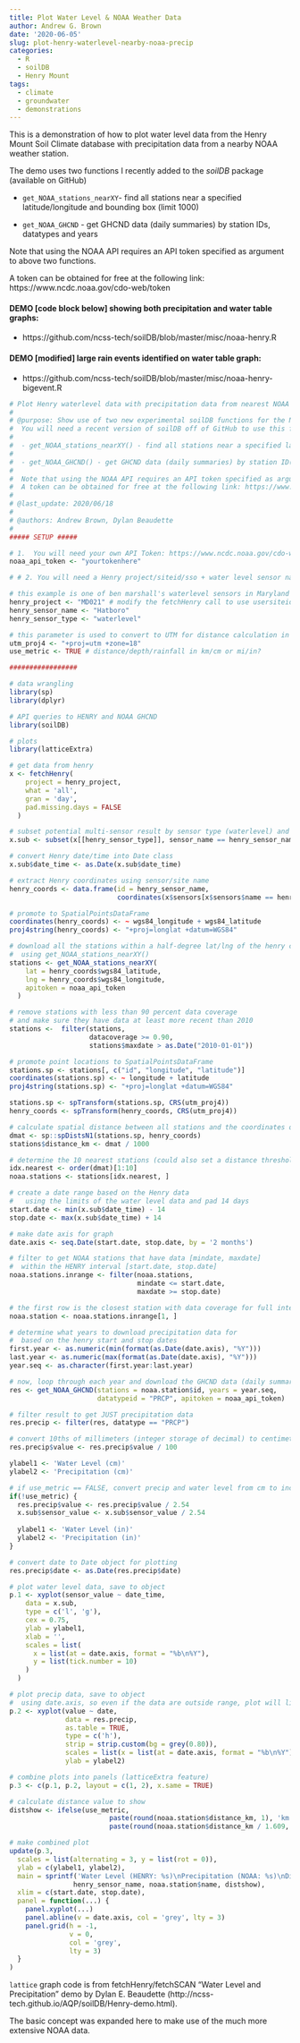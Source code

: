 ```yaml
---
title: Plot Water Level & NOAA Weather Data
author: Andrew G. Brown
date: '2020-06-05'
slug: plot-henry-waterlevel-nearby-noaa-precip
categories:
  - R
  - soilDB
  - Henry Mount
tags:
  - climate
  - groundwater
  - demonstrations
---
```


This is a demonstration of how to plot water level data from the Henry Mount Soil Climate database with precipitation data from a nearby NOAA weather station.

The demo uses two functions I recently added to the _soilDB_ package (available on GitHub)

 - `get_NOAA_stations_nearXY`- find all stations near a specified latitude/longitude and bounding box (limit 1000)

 - `get_NOAA_GHCND` - get GHCND data (daily summaries) by station IDs, datatypes and years

Note that using the NOAA API requires an API token specified as argument to above two functions. 

A token can be obtained for free at the following link: https://www.ncdc.noaa.gov/cdo-web/token

#### DEMO [code block below] showing both precipitation and water table graphs:
 - https://github.com/ncss-tech/soilDB/blob/master/misc/noaa-henry.R

#### DEMO [modified] large rain events identified on water table graph:
 - https://github.com/ncss-tech/soilDB/blob/master/misc/noaa-henry-bigevent.R

```r
# Plot Henry waterlevel data with precipitation data from nearest NOAA weather station
#
# @purpose: Show use of two new experimental soilDB functions for the NOAA API. 
#  You will need a recent version of soilDB off of GitHub to use this functionality.
#
#  - get_NOAA_stations_nearXY() - find all stations near a specified lat/lng and bounding box (limit 1000)
#
#  - get_NOAA_GHCND() - get GHCND data (daily summaries) by station ID(s), years(s) and datatypeid(s)
#
#  Note that using the NOAA API requires an API token specified as argument to above two functions.
#  A token can be obtained for free at the following link: https://www.ncdc.noaa.gov/cdo-web/token
#
# @last_update: 2020/06/18
#
# @authors: Andrew Brown, Dylan Beaudette
#
##### SETUP #####

# 1.  You will need your own API Token: https://www.ncdc.noaa.gov/cdo-web/token
noaa_api_token <- "yourtokenhere"

# # 2. You will need a Henry project/siteid/sso + water level sensor name + type

# this example is one of ben marshall's waterlevel sensors in Maryland
henry_project <- "MD021" # modify the fetchHenry call to use usersiteid, sso, etc.
henry_sensor_name <- "Hatboro"
henry_sensor_type <- "waterlevel"

# this parameter is used to convert to UTM for distance calculation in meters
utm_proj4 <- "+proj=utm +zone=18" 
use_metric <- TRUE # distance/depth/rainfall in km/cm or mi/in?

#################

# data wrangling
library(sp)
library(dplyr)

# API queries to HENRY and NOAA GHCND
library(soilDB)

# plots
library(latticeExtra)

# get data from henry 
x <- fetchHenry(
    project = henry_project, 
    what = 'all',
    gran = 'day',
    pad.missing.days = FALSE
  )

# subset potential multi-sensor result by sensor type (waterlevel) and sensor name
x.sub <- subset(x[[henry_sensor_type]], sensor_name == henry_sensor_name)

# convert Henry date/time into Date class
x.sub$date_time <- as.Date(x.sub$date_time)

# extract Henry coordinates using sensor/site name 
henry_coords <- data.frame(id = henry_sensor_name, 
                           coordinates(x$sensors[x$sensors$name == henry_sensor_name, ]))

# promote to SpatialPointsDataFrame
coordinates(henry_coords) <- ~ wgs84_longitude + wgs84_latitude
proj4string(henry_coords) <- "+proj=longlat +datum=WGS84"

# download all the stations within a half-degree lat/lng of the henry coordinates
#  using get_NOAA_stations_nearXY()
stations <- get_NOAA_stations_nearXY(
    lat = henry_coords$wgs84_latitude,
    lng = henry_coords$wgs84_longitude,
    apitoken = noaa_api_token
  )

# remove stations with less than 90 percent data coverage
# and make sure they have data at least more recent than 2010
stations <-  filter(stations,
                    datacoverage >= 0.90,
                    stations$maxdate > as.Date("2010-01-01"))

# promote point locations to SpatialPointsDataFrame
stations.sp <- stations[, c("id", "longitude", "latitude")]
coordinates(stations.sp) <- ~ longitude + latitude
proj4string(stations.sp) <- "+proj=longlat +datum=WGS84"

stations.sp <- spTransform(stations.sp, CRS(utm_proj4))
henry_coords <- spTransform(henry_coords, CRS(utm_proj4))

# calculate spatial distance between all stations and the coordinates of Henry site
dmat <- sp::spDistsN1(stations.sp, henry_coords)
stations$distance_km <- dmat / 1000

# determine the 10 nearest stations (could also set a distance threshold -- in degrees)
idx.nearest <- order(dmat)[1:10]
noaa.stations <- stations[idx.nearest, ]

# create a date range based on the Henry data
#   using the limits of the water level data and pad 14 days
start.date <- min(x.sub$date_time) - 14
stop.date <- max(x.sub$date_time) + 14

# make date axis for graph
date.axis <- seq.Date(start.date, stop.date, by = '2 months')

# filter to get NOAA stations that have data [mindate, maxdate]
#  within the HENRY interval [start.date, stop.date]
noaa.stations.inrange <- filter(noaa.stations, 
                                mindate <= start.date, 
                                maxdate >= stop.date)

# the first row is the closest station with data coverage for full interval of Henry data
noaa.station <- noaa.stations.inrange[1, ]

# determine what years to download precipitation data for
#  based on the henry start and stop dates
first.year <- as.numeric(min(format(as.Date(date.axis), "%Y")))
last.year <- as.numeric(max(format(as.Date(date.axis), "%Y")))
year.seq <- as.character(first.year:last.year)

# now, loop through each year and download the GHCND data (daily summaries)
res <- get_NOAA_GHCND(stations = noaa.station$id, years = year.seq, 
                      datatypeid = "PRCP", apitoken = noaa_api_token)

# filter result to get JUST precipitation data
res.precip <- filter(res, datatype == "PRCP")

# convert 10ths of millimeters (integer storage of decimal) to centimeters
res.precip$value <- res.precip$value / 100

ylabel1 <- 'Water Level (cm)'
ylabel2 <- 'Precipitation (cm)'

# if use_metric == FALSE, convert precip and water level from cm to inches
if(!use_metric) {
  res.precip$value <- res.precip$value / 2.54
  x.sub$sensor_value <- x.sub$sensor_value / 2.54
  
  ylabel1 <- 'Water Level (in)'
  ylabel2 <- 'Precipitation (in)'
}

# convert date to Date object for plotting
res.precip$date <- as.Date(res.precip$date)

# plot water level data, save to object
p.1 <- xyplot(sensor_value ~ date_time,
    data = x.sub,
    type = c('l', 'g'),
    cex = 0.75,
    ylab = ylabel1,
    xlab = '',
    scales = list(
      x = list(at = date.axis, format = "%b\n%Y"),
      y = list(tick.number = 10)
    )
  )

# plot precip data, save to object
#  using date.axis, so even if the data are outside range, plot will line up
p.2 <- xyplot(value ~ date,
              data = res.precip,
              as.table = TRUE,
              type = c('h'),
              strip = strip.custom(bg = grey(0.80)),
              scales = list(x = list(at = date.axis, format = "%b\n%Y")),
              ylab = ylabel2)

# combine plots into panels (latticeExtra feature)
p.3 <- c(p.1, p.2, layout = c(1, 2), x.same = TRUE)

# calculate distance value to show
distshow <- ifelse(use_metric, 
                         paste(round(noaa.station$distance_km, 1), 'km'),
                         paste(round(noaa.station$distance_km / 1.609, 1), 'mi'))

# make combined plot
update(p.3,
  scales = list(alternating = 3, y = list(rot = 0)),
  ylab = c(ylabel1, ylabel2),
  main = sprintf('Water Level (HENRY: %s)\nPrecipitation (NOAA: %s)\nDistance: %s',
                henry_sensor_name, noaa.station$name, distshow),
  xlim = c(start.date, stop.date),
  panel = function(...) {
    panel.xyplot(...)
    panel.abline(v = date.axis, col = 'grey', lty = 3)
    panel.grid(h = -1,
               v = 0,
               col = 'grey',
               lty = 3)
  }
)


```

`lattice` graph code is from fetchHenry/fetchSCAN "Water Level and Precipitation" demo by Dylan E. Beaudette (http://ncss-tech.github.io/AQP/soilDB/Henry-demo.html). 

The basic concept was expanded here to make use of the much more extensive NOAA data.
